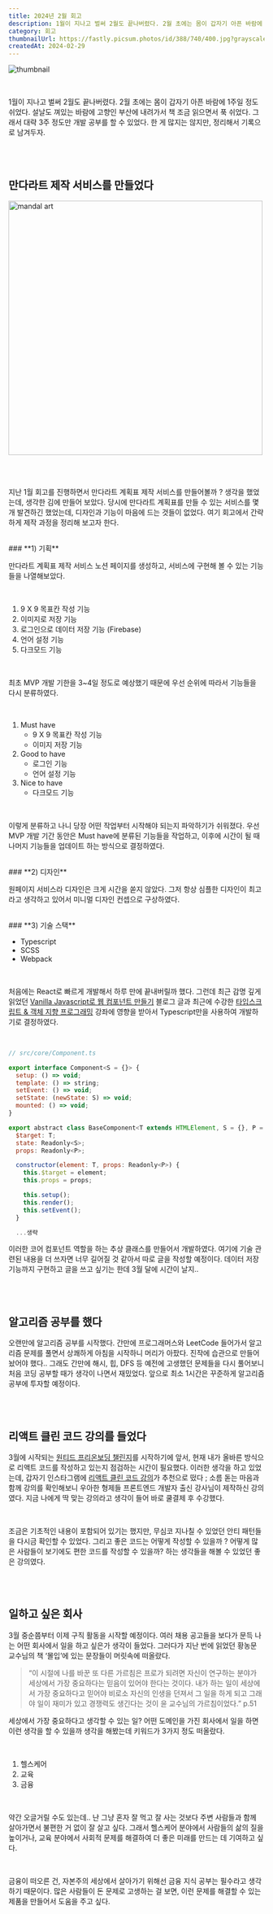 ```yaml
---
title: 2024년 2월 회고
description: 1월이 지나고 벌써 2월도 끝나버렸다. 2월 초에는 몸이 갑자기 아픈 바람에 1주일 정도 쉬었다. 설날도 껴있는 바람에 고향인 부산에 내려가서 책 조금 읽으면서 푹 쉬었다. 지난 1월 회고를 진행하면서 만다라트 계획표 제작 서비스를 만들어볼까 ? 생각을 했었는데, 생각한 김에 만들어 보았다. 당시에 만다라트 계획표를 만들 수 있는 서비스를 몇 개 발견하긴 했었는데, 디자인과 기능이 마음에 드는 것들이 없었다. 여기 회고에서 간략하게 제작 과정을 정리해 보고자 한다.
category: 회고
thumbnailUrl: https://fastly.picsum.photos/id/388/740/400.jpg?grayscale&hmac=ENJs86Cs8_KpMkZjB1duh1F0_Q3w0hWiw4PPnQcgPfQ
createdAt: 2024-02-29
---
```


![thumbnail](https://fastly.picsum.photos/id/388/740/400.jpg?grayscale&hmac=ENJs86Cs8_KpMkZjB1duh1F0_Q3w0hWiw4PPnQcgPfQ)

<br />

1월이 지나고 벌써 2월도 끝나버렸다. 2월 초에는 몸이 갑자기 아픈 바람에 1주일 정도 쉬었다. 설날도 껴있는 바람에 고향인 부산에 내려가서 책 조금 읽으면서 푹 쉬었다. 그래서 대략 3주 정도만 개발 공부를 할 수 있었다. 한 게 많지는 않지만, 정리해서 기록으로 남겨두자.

<br />
<br />

## 만다라트 제작 서비스를 만들었다

<img
  src="https://res.cloudinary.com/dr4ka7tze/image/upload/v1710396934/%EB%B8%94%EB%A1%9C%EA%B7%B8/2024%EB%85%84_2%EC%9B%94_%ED%9A%8C%EA%B3%A0/mandal_art.png"
  width="500"
  alt="mandal art"
/>

<br />
<br />

지난 1월 회고를 진행하면서 만다라트 계획표 제작 서비스를 만들어볼까 ? 생각을 했었는데, 생각한 김에 만들어 보았다. 당시에 만다라트 계획표를 만들 수 있는 서비스를 몇 개 발견하긴 했었는데, 디자인과 기능이 마음에 드는 것들이 없었다. 여기 회고에서 간략하게 제작 과정을 정리해 보고자 한다.

<br />
### **1) 기획**

만다라트 계획표 제작 서비스 노션 페이지를 생성하고, 서비스에 구현해 볼 수 있는 기능들을 나열해보았다.

<br />

1. 9 X 9 목표칸 작성 기능
2. 이미지로 저장 기능
3. 로그인으로 데이터 저장 기능 (Firebase)
4. 언어 설정 기능
5. 다크모드 기능

<br />

최초 MVP 개발 기한을 3~4일 정도로 예상했기 때문에 우선 순위에 따라서 기능들을 다시 분류하였다.

<br />

1. Must have
   - 9 X 9 목표칸 작성 기능
   - 이미지 저장 기능
2. Good to have
   - 로그인 기능
   - 언어 설정 기능
3. Nice to have
   - 다크모드 기능

<br />

이렇게 분류하고 나니 당장 어떤 작업부터 시작해야 되는지 파악하기가 쉬워졌다. 우선 MVP 개발 기간 동안은 Must have에 분류된 기능들을 작업하고, 이후에 시간이 될 때 나머지 기능들을 업데이트 하는 방식으로 결정하였다.

<br />
### **2) 디자인**

원페이지 서비스라 디자인은 크게 시간을 쏟지 않았다. 그저 항상 심플한 디자인이 최고라고 생각하고 있어서 미니멀 디자인 컨셉으로 구상하였다.

<br />
### **3) 기술 스택**

- Typescript
- SCSS
- Webpack

<br />

처음에는 React로 빠르게 개발해서 하루 만에 끝내버릴까 했다. 그런데 최근 감명 깊게 읽었던 [Vanilla Javascript로 웹 컴포넌트 만들기](https://junilhwang.github.io/TIL/Javascript/Design/Vanilla-JS-Component/#_1-%E1%84%80%E1%85%B5%E1%84%82%E1%85%B3%E1%86%BC-%E1%84%80%E1%85%AE%E1%84%92%E1%85%A7%E1%86%AB) 블로그 글과 최근에 수강한 [타입스크립트 & 객체 지향 프로그래밍](https://academy.dream-coding.com/courses/typescript) 강좌에 영향을 받아서 Typescript만을 사용하여 개발하기로 결정하였다.

<br />

```jsx
// src/core/Component.ts

export interface Component<S = {}> {
  setup: () => void;
  template: () => string;
  setEvent: () => void;
  setState: (newState: S) => void;
  mounted: () => void;
}

export abstract class BaseComponent<T extends HTMLElement, S = {}, P = {}> implements Component<S> {
  $target: T;
  state: Readonly<S>;
  props: Readonly<P>;

  constructor(element: T, props: Readonly<P>) {
    this.$target = element;
    this.props = props;

    this.setup();
    this.render();
    this.setEvent();
  }

  ...생략
```

이러한 코어 컴포넌트 역할을 하는 추상 클래스를 만들어서 개발하였다. 여기에 기술 관련된 내용을 더 쓰자면 너무 길어질 것 같아서 따로 글을 작성할 예정이다. 데이터 저장 기능까지 구현하고 글을 쓰고 싶기는 한데 3월 달에 시간이 날지..

<br />
<br />

## 알고리즘 공부를 했다

오랜만에 알고리즘 공부를 시작했다. 간만에 프로그래머스와 LeetCode 들어가서 알고리즘 문제를 풀면서 상쾌하게 아침을 시작하니 머리가 아팠다. 진작에 습관으로 만들어 놨어야 했다.. 그래도 간만에 해시, 힙, DFS 등 예전에 고생했던 문제들을 다시 풀어보니 처음 코딩 공부할 때가 생각이 나면서 재밌었다. 앞으로 최소 1시간은 꾸준하게 알고리즘 공부에 투자할 예정이다.

<br />
<br />

## 리액트 클린 코드 강의를 들었다

3월에 시작되는 [원티드 프리온보딩 챌린지](https://www.wanted.co.kr/events/pre_challenge_fe_19)를 시작하기에 앞서, 현재 내가 올바른 방식으로 리액트 코드를 작성하고 있는지 점검하는 시간이 필요했다. 이러한 생각을 하고 있었는데, 갑자기 인스타그램에 [리액트 클린 코드 강의](https://www.udemy.com/course/clean-code-react/?utm_medium=udemyads&utm_source=wj-facebook&utm_campaign=WJ_conv_product_cleancode-react_da_240104&utm_content=all_2565&utm_term=cleancode_yangyoonsang_da_240130&fbclid=PAAaaBbBDjBbLuphVzUBsuvFeEVglU6ii5fmQG3PSPSRvPxpJlKeCjmJmdWFY_aem_ATRT90KBfGHWbfN1t9DNT6pc7Y1Teh1yMa828G6ou12zy7aSo6ZFsp5w55Cls2LFn0Ys1b3ZHCziZT0UAKB2NXo0&couponCode=F8D664068C1376E0B302#instructor-2)가 추천으로 떴다 ; 소름 돋는 마음과 함께 강의를 확인해보니 우아한 형제들 프론트엔드 개발자 출신 강사님이 제작하신 강의였다. 지금 나에게 딱 맞는 강의라고 생각이 들어 바로 쿨결제 후 수강했다.

<br />

조금은 기초적인 내용이 포함되어 있기는 했지만, 무심코 지나칠 수 있었던 안티 패턴들을 다시금 확인할 수 있었다. 그리고 좋은 코드는 어떻게 작성할 수 있을까 ? 어떻게 많은 사람들이 보기에도 편한 코드를 작성할 수 있을까? 하는 생각들을 해볼 수 있었던 좋은 강의였다.

<br />
<br />

## 일하고 싶은 회사

3월 중순쯤부터 이제 구직 활동을 시작할 예정이다. 여러 채용 공고들을 보다가 문득 나는 어떤 회사에서 일을 하고 싶은가 생각이 들었다. 그러다가 지난 번에 읽었던 황농문 교수님의 책 ‘몰입’에 있는 문장들이 머릿속에 떠올랐다.

> “이 시절에 나를 바꾼 또 다른 가르침은 프로가 되려면 자신이 연구하는 분야가 세상에서 가장 중요하다는 믿음이 있어야 한다는 것이다. 내가 하는 일이 세상에서 가장 중요하다고 믿어야 비로소 자신의 인생을 던져서 그 일을 하게 되고 그래야 일이 재미가 있고 경쟁력도 생긴다는 것이 윤 교수님의 가르침이었다.” p.51

세상에서 가장 중요하다고 생각할 수 있는 일? 어떤 도메인을 가진 회사에서 일을 하면 이런 생각을 할 수 있을까 생각을 해봤는데 키워드가 3가지 정도 떠올랐다.

<br />

1. 헬스케어
2. 교육
3. 금융

<br />

약간 오글거릴 수도 있는데.. 난 그냥 혼자 잘 먹고 잘 사는 것보다 주변 사람들과 함께 살아가면서 불편한 거 없이 잘 살고 싶다. 그래서 헬스케어 분야에서 사람들의 삶의 질을 높이거나, 교육 분야에서 사회적 문제를 해결하여 더 좋은 미래를 만드는 데 기여하고 싶다.

<br />

금융이 떠오른 건, 자본주의 세상에서 살아가기 위해선 금융 지식 공부는 필수라고 생각하기 때문이다. 많은 사람들이 돈 문제로 고생하는 걸 보면, 이런 문제를 해결할 수 있는 제품을 만들어서 도움을 주고 싶다.
